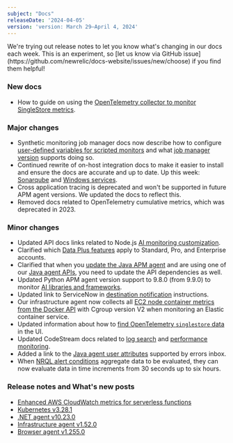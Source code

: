 ```yaml
---
subject: "Docs"
releaseDate: '2024-04-05'
version: 'version: March 29–April 4, 2024'
---
```


<Callout variant="important">
  We're trying out release notes to let you know what's changing in our docs each week. This is an experiment, so [let us know via GitHub issue](https://github.com/newrelic/docs-website/issues/new/choose) if you find them helpful!
</Callout>

### New docs

* How to guide on using the [OpenTelemetry collector to monitor SingleStore metrics](/docs/more-integrations/open-source-telemetry-integrations/opentelemetry/collector/collector-configuration-examples/opentelemetry-collector-singlestore).

### Major changes

* Synthetic monitoring job manager docs now describe how to configure [user-defined variables for scripted monitors](/docs/synthetics/synthetic-monitoring/private-locations/job-manager-configuration) and what [job manager version](/docs/synthetics/synthetic-monitoring/private-locations/job-manager-transition-guide) supports doing so.
* Continued rewrite of on-host integration docs to make it easier to install and ensure the docs are accurate and up to date. Up this week: [Sonarqube](/docs/infrastructure/host-integrations/host-integrations-list/sonarqube-monitoring-integration) and [Windows services](/docs/infrastructure/host-integrations/host-integrations-list/windows-services-integration).
* Cross application tracing is deprecated and won't be supported in future APM agent versions. We updated the docs to reflect this.
* Removed docs related to OpenTelemetry cumulative metrics, which was deprecated in 2023.

### Minor changes

* Updated API docs links related to Node.js [AI monitoring customization](/docs/ai-monitoring/customize-agent-ai-monitoring).
* Clarified which [Data Plus features](/docs/accounts/accounts-billing/new-relic-one-pricing-billing/data-ingest-billing/#data-prices) apply to Standard, Pro, and Enterprise accounts.
* Clarified that when you [update the Java APM agent](/docs/apm/agents/java-agent/installation/update-java-agent) and are using one of our [Java agent APIs](/docs/apm/agents/java-agent/api-guides/guide-using-java-agent-api), you need to update the API dependencies as well.
* Updated Python APM agent version support to 9.8.0 (from 9.9.0) to monitor [AI libraries and frameworks](/docs/apm/agents/python-agent/getting-started/compatibility-requirements-python-agent/#digital-intelligence-platform).
* Updated link to ServiceNow in [destination notification](/docs/alerts-applied-intelligence/notifications/notification-integrations) instructions.
* Our infrastructure agent now collects all [EC2 node container metrics from the Docker API](/docs/infrastructure/install-infrastructure-agent/linux-installation/container-instrumentation-infrastructure-monitoring) with Cgroup version V2 when monitoring an Elastic container service.
* Updated information about how to [find OpenTelemetry `singlestore` data](/docs/more-integrations/open-source-telemetry-integrations/opentelemetry/collector/collector-configuration-examples/opentelemetry-collector-singlestore/#view-data) in the UI.
* Updated CodeStream docs related to [log search](/docs/codestream/observability/log-search) and [performance monitoring](/docs/codestream/observability/performance-monitoring).
* Added a link to the [Java agent user attributes](/docs/errors-inbox/error-users-impacted) supported by errors inbox.
* When [NRQL alert conditions](/docs/alerts-applied-intelligence/new-relic-alerts/alert-conditions/queries-nrql_screenshot-full_nrql-alert-conditions/#condition-tips) aggregate data to be evaluated, they can now evaluate data in time increments from 30 seconds up to six hours.

### Release notes and What's new posts

* [Enhanced AWS CloudWatch metrics for serverless functions](/whats-new/2024/04/whats-new-04-04-cloudwatchmetrics/)
* [Kubernetes v3.28.1](/docs/release-notes/infrastructure-release-notes/kubernetes-integration-release-notes/kubernetes-integration-3-28-1/)
* [.NET agent v10.23.0](/docs/release-notes/agent-release-notes/net-release-notes/net-agent-10-23-0)
* [Infrastructure agent v1.52.0](/docs/release-notes/infrastructure-release-notes/infrastructure-agent-release-notes/new-relic-infrastructure-agent-1520)
* [Browser agent v1.255.0](/docs/release-notes/new-relic-browser-release-notes/browser-agent-release-notes/browser-agent-v1.255.0)
